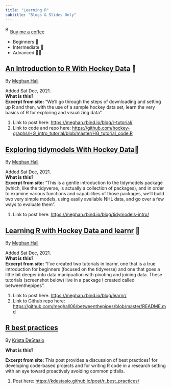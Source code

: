 ```yaml
---
title: "Learning R"
subtitle: "Blogs & Slides Only"
---
```


<link href="https://fonts.googleapis.com/css?family=Cookie" rel="stylesheet"><a class="bmc-button" target="_blank" href="https://www.buymeacoffee.com/JoscelinRocha">![Buy me a coffee](https://cdn.buymeacoffee.com/buttons/bmc-new-btn-logo.svg){alt="Buy me a coffee" width="15" height="21"}Buy me a coffee</a>

-   Beginners 🌱\
-   Intermediate 🌳\
-   Advanced 🌳🌳

## [An Introduction to R With Hockey Data](https://meghan.rbind.io/blog/r-tutorial/) 🌱

By [Meghan Hall](https://meghan.rbind.io/blog/r-tutorial/)

Added Sat Dec, 2021.\
**What is this?**\
**Excerpt from site:** "We'll go through the steps of downloading and setting up R and then, with the use of a sample hockey data set, learn the very basics of R for exploring and visualizing data".

1.  Link to post here: <https://meghan.rbind.io/blog/r-tutorial/>
2.  Link to code and repo here: <https://github.com/hockey-graphs/HG_intro_tutorial/blob/master/HG_tutorial_code.R>

## [Exploring tidymodels With Hockey Data](https://meghan.rbind.io/blog/tidymodels-intro/)🌱

By [Meghan Hall](https://meghan.rbind.io/blog/tidymodels-intro/)

Added Sat Dec, 2021.\
**What is this?**\
**Excerpt from site:** "This is a gentle introduction to the tidymodels package (which, like the tidyverse, is actually a collection of packages), and in order to examine various functions and capabilities of those packages, we'll build two very simple models, using easily available NHL data, and go over a few ways to evaluate them".

1.  Link to post here: <https://meghan.rbind.io/blog/tidymodels-intro/>

## [Learning R with Hockey Data and learnr](https://meghan.rbind.io/blog/learnr/) 🌱

By [Meghan Hall](https://meghan.rbind.io/blog/learnr/)

Added Sat Dec, 2021.\
**What is this?**\
**Excerpt from site:** "I've created two tutorials in learnr, one that is a true introduction for beginners (focused on the tidyverse) and one that goes a little bit deeper into data manipuation with pivoting and joining data. These tutorials (screenshot below) live in a package I created called betweenthepipes".

1.  Link to post here: <https://meghan.rbind.io/blog/learnr/>
2.  Link to Github repo here: <https://github.com/meghall06/betweenthepipes/blob/master/README.md>

## [R best practices](https://kdestasio.github.io/post/r_best_practices/)

By [Krista DeStasio](https://kdestasio.github.io/post/r_best_practices/)

**What is this?**

**Excerpt from site:** This post provides a discussion of best practices1 for developing code-based projects and for writing R code in a research setting with an eye toward proactively avoiding common pitfalls.

1.  Post here: <https://kdestasio.github.io/post/r_best_practices/>
